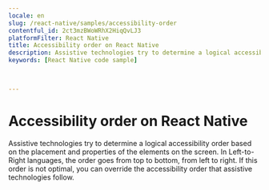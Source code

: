 ```yaml
---
locale: en
slug: /react-native/samples/accessibility-order
contentful_id: 2ct3mzBWoWRhX2HiqQvLJ3
platformFilter: React Native
title: Accessibility order on React Native
description: Assistive technologies try to determine a logical accessibility order based on the placement and properties of the elements on the screen.
keywords: [React Native code sample]


	
---
```


# Accessibility order on React Native

Assistive technologies try to determine a logical accessibility order based on the placement and properties of the elements on the screen. In Left-to-Right languages, the order goes from top to bottom, from left to right. If this order is not optimal, you can override the accessibility order that assistive technologies follow.

<CodeSample id="accessibility-order" locale="en" platform="react native"/>